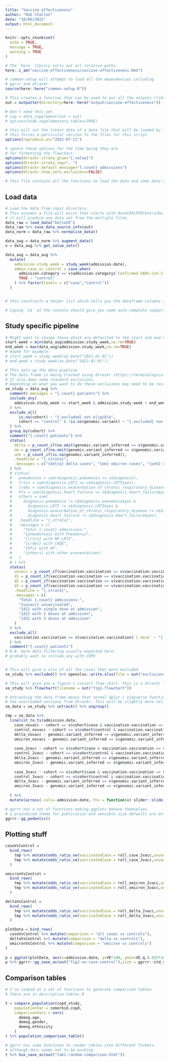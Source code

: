 ```yaml
---
title: "Vaccine effectiveness"
author: "Rob Challen"
date: "10/06/2022"
output: html_document
---
```


```r
knitr::opts_chunk$set(
  echo = TRUE,
  message = TRUE,
  warning = TRUE
)

# The `here` library sorts out all relative paths.
here::i_am("vaccine-effectiveness/vaccine-effectiveness.Rmd")

# common-setup will attempt to load all the dependencies including 
# ggrrr and dtrackr.
source(here::here("common-setup.R"))

# This creates a function that can be used to put all the outputs (like) a specific directory
out = outputter(directory=here::here("output/vaccine-effectiveness"))

# don't need this yet.
# sup = data_supplement(out = out)
# options(hide.supplementary.tables=TRUE)

# this will set the latest date of a data file that will be loaded by the data load scripts.
# this forces a particular version fo the files for this script.
options(reproduce.at="2022-07-11")

# ignore these options for the time being they are
# for formatting the flowchart.
options(dtrackr.strata_glue="{.value}")
options(dtrackr.strata_sep=", ")
options(dtrackr.default_message="{.count} admissions")
options(dtrackr.show_zero_exclusions=FALSE)

# this file contains all the functions to load the data and some date manipulation functions
```

## Load data

```r

# Load the data from input directory. 
# This assumes a file will exist that starts with AvonCAPLRTDCentralDa_y1..., AvonCAPLRTDCentralDa_y2... in the input directory. _y1, _y2 must be present.
# it will produce one data set from the multiple files.
data_raw = load_data("DeltaVE")
data_raw %>% save_data_source_info(out)
data_norm = data_raw %>% normalise_data()

data_aug = data_norm %>% augment_data() 
v = data_aug %>% get_value_sets()

data_aug = data_aug %>% 
  mutate(
    admission.study_week = study_week(admission.date),
    admin.case_or_control = case_when(
      admission.category == v$admission.category$`Confirmed SARS-CoV-2` ~ "case",
      TRUE ~ "control"
    ) %>% factor(levels = c("case","control"))
  )


# this constructs a helper list which tells you the dataframe columns and factor levels as a list

# typing `v$` at the console should give you some auto-complete support to help navigate the copd_study dataframe.

```

## Study specific pipeline

```r
# Might want to change these which are defaulted to the start and end of the data:
start_week = min(data_aug$admission.study_week,na.rm=TRUE)
end_week = max(data_aug$admission.study_week,na.rm=TRUE)
# maybe for example:
# start_week = study_week(as.Date("2021-01-01"))
# end_week = study_week(as.Date("2022-01-01"))

# This sets up the data pipeline
# The data frame is being tracked using dtrackr (https://terminological.github.io/dtrackr/index.html)
# It also does some standard exclusions. 
# Depending on what you want to do these exclusions may need to be reviewed.
ve_study = data_aug %>% 
  comment(.messages = "{.count} patients") %>%
  include_any(
    admission.study_week >= start_week & admission.study_week < end_week ~ "{.count} patients admitted \nbetween {start_date_of_week(start_week)} \n and {start_date_of_week(end_week)}"
  ) %>%
  exclude_all(
      is.na(cohort) ~ "{.excluded} not eligible",
      cohort == "control" & !is.na(genomic.variant) ~ "{.excluded} non covid cases with sequencing result"
  ) %>% 
  group_by(cohort) %>%
  comment("{.count} patients") %>%
  status(
    delta = p_count_if(na.omit(genomic.variant_inferred == v$genomic.variant_inferred$Delta)),
    om = p_count_if(na.omit(genomic.variant_inferred == v$genomic.variant_inferred$Omicron)),
    unk = p_count_if(is.na(genomic.variant_inferred)),
    .headline = "{.strata}",
    .messages = c("{delta} delta cases", "{om} omicron cases", "{unk} other cases")
  ) %>%
  # status(
  #   pneumonias = sum(diagnosis.pneumonia == v$diagnosis),
  #   lrtis = sum(diagnosis.LRTI == v$diagnosis.LRTI$yes),
  #   crdes = sum(diagnosis.exacerbation_of_chronic_respiratory_disease == v$diagnosis.exacerbation_of_chronic_respiratory_disease$yes),
  #   hfs = sum(diagnosis.heart_failure == v$diagnosis.heart_failure$yes),
  #   others = sum(
  #     diagnosis.pneumonia != v$diagnosis.pneumonia$yes & 
  #       diagnosis.LRTI != v$diagnosis.LRTI$yes & 
  #       diagnosis.exacerbation_of_chronic_respiratory_disease != v$diagnosis.exacerbation_of_chronic_respiratory_disease$yes & 
  #       diagnosis.heart_failure != v$diagnosis.heart_failure$yes),
  #   .headline = "{.strata}",
  #   .messages = c(
  #     "Total {.count} admissions:",
  #     "{pneumonias} with Pneumonia",
  #     "{lrtis} with NP-LRTI",
  #     "{crdes} with CRDE",
  #     "{hfs} with HF",
  #     "{others} with other presentations"
  #   )
  # ) %>%
  status(
    unvacc = p_count_if(vaccination.vaccination == v$vaccination.vaccination$Unvaccinated),
    d1 = p_count_if(vaccination.vaccination == v$vaccination.vaccination$`1 dose`),
    d2 = p_count_if(vaccination.vaccination == v$vaccination.vaccination$`2 doses`),
    d3 = p_count_if(vaccination.vaccination == v$vaccination.vaccination$`3 doses`),
    .headline = "{.strata}",
    .messages = c(
      "Total {.count} admissions:",
      "{unvacc} unvaccinated",
      "{d1} with single dose at admission",
      "{d2} with 2 doses at admission",
      "{d3} with 3 doses at admission"
    )
  ) %>%
  exclude_all(
    vaccination.vaccination == v$vaccination.vaccination$`1 dose` ~ "{.excluded} with only one dose at admission"
  ) %>%
  comment("{.count} patients")
# N.B. more data filtering usually expected here. 
# probably want to include_any with COPD 


# This will give a xlsx of all the cases that were excluded
ve_study %>% excluded() %>% openxlsx::write.xlsx(file = out("exclusions.xlsx"))

# This will give you a figure 1 consort flow chart. This is a dtrackr function.
ve_study %>% flowchart(filename = out("fig1-flowchart"))

# Untracking the data frame means that normal dplyr / tidyverse functions will be used rather than 
# the overloaded versions from dtrackr. This will be slightly more reliable, but from this point onwards no changes will be tracked.
ve_data = ve_study %>% untrack() %>% ungroup()

```


```r

tmp = ve_data %>% 
  linelist_to_ts(admission.date,
    case_novacc ~ cohort == v$cohort$case & vaccination.vaccination == v$vaccination.vaccination$Unvaccinated,
    control_novacc ~ cohort == v$cohort$control & vaccination.vaccination == v$vaccination.vaccination$Unvaccinated,
    delta_novacc ~ genomic.variant_inferred == v$genomic.variant_inferred$Delta & vaccination.vaccination == v$vaccination.vaccination$Unvaccinated,
    omicron_novacc ~ genomic.variant_inferred == v$genomic.variant_inferred$Omicron & vaccination.vaccination == v$vaccination.vaccination$Unvaccinated,
    
    case_2vacc ~ cohort == v$cohort$case & vaccination.vaccination == v$vaccination.vaccination$`2 doses`,
    control_2vacc ~ cohort == v$cohort$control & vaccination.vaccination == v$vaccination.vaccination$`2 doses`,
    delta_2vacc ~ genomic.variant_inferred == v$genomic.variant_inferred$Delta & vaccination.vaccination == v$vaccination.vaccination$`2 doses`,
    omicron_2vacc ~ genomic.variant_inferred == v$genomic.variant_inferred$Omicron & vaccination.vaccination == v$vaccination.vaccination$`3 doses`,
    
    case_3vacc ~ cohort == v$cohort$case & vaccination.vaccination == v$vaccination.vaccination$`3 doses`,
    control_3vacc ~ cohort == v$cohort$control & vaccination.vaccination == v$vaccination.vaccination$`3 doses`,
    delta_3vacc ~ genomic.variant_inferred == v$genomic.variant_inferred$Delta & vaccination.vaccination == v$vaccination.vaccination$`3 doses`,
    omicron_3vacc ~ genomic.variant_inferred == v$genomic.variant_inferred$Omicron & vaccination.vaccination == v$vaccination.vaccination$`3 doses`
    
  ) %>%
  mutate(across(.cols=-admission.date,.fns = function(x) slider::slide_dbl(x, sum, .before=40, .after = 40),.names = "roll_{col}")) 

```


```r

# ggrrr has a set of functions making ggplots behave themselves.
# a prejudiced theme for publication and sensible size defaults are enforced by the following
ggrrr::gg_pedantic()


```

## Plotting stuff

```r

caseVsControl = 
  bind_rows(
    tmp %>% mutate(odds_ratio_ve(vaccinatedCase = roll_case_2vacc,unvaccinatedCase = roll_case_novacc,vaccinatedControl = roll_control_2vacc, unvaccinatedControl = roll_control_novacc)) %>% mutate(doses = "two doses"),
    tmp %>% mutate(odds_ratio_ve(vaccinatedCase = roll_case_3vacc,unvaccinatedCase = roll_case_novacc,vaccinatedControl = roll_control_3vacc, unvaccinatedControl = roll_control_novacc)) %>% mutate(doses = "three doses")
  )


```

```r
omicronVsControl = 
  bind_rows(
    tmp %>% mutate(odds_ratio_ve(vaccinatedCase = roll_omicron_2vacc,unvaccinatedCase = roll_omicron_novacc,vaccinatedControl = roll_control_2vacc, unvaccinatedControl = roll_control_novacc)) %>% mutate(doses = "two doses"),
    tmp %>% mutate(odds_ratio_ve(vaccinatedCase = roll_omicron_3vacc,unvaccinatedCase = roll_omicron_novacc,vaccinatedControl = roll_control_3vacc, unvaccinatedControl = roll_control_novacc)) %>% mutate(doses = "three doses")
  )
```

```r
deltaVsControl = 
  bind_rows(
    tmp %>% mutate(odds_ratio_ve(vaccinatedCase = roll_delta_2vacc,unvaccinatedCase = roll_delta_novacc,vaccinatedControl = roll_control_2vacc, unvaccinatedControl = roll_control_novacc)) %>% mutate(doses = "two doses"),
    tmp %>% mutate(odds_ratio_ve(vaccinatedCase = roll_delta_3vacc,unvaccinatedCase = roll_delta_novacc,vaccinatedControl = roll_control_3vacc, unvaccinatedControl = roll_control_novacc)) %>% mutate(doses = "three doses")
  )
```

```r
plotData = bind_rows(
  caseVsControl %>% mutate(comparison = "all cases vs controls"),
  deltaVsControl %>% mutate(comparison = "delta vs controls"),
  omicronVsControl %>% mutate(comparison = "omicron vs controls")
)
  
p = ggplot(plotData, aes(x=admission.date, y=VE*100, ymin=VE.q.0.025*100, ymax=VE.q.0.975*100))+geom_line(aes(colour=doses))+geom_ribbon(aes(fill=doses),alpha=0.2)+coord_cartesian(ylim=c(-50,100))+facet_wrap(vars(comparison),ncol=1)+ylab("VE (%)")
p %>% ggrrr::gg_save_as(out("fig2-ve-case-control"),size = ggrrr::std_size$full)
```

## Comparison tables

```r

# I've looked at a set of functions to generate comparison tables
# there are in descriptive-tables.R

t = compare_population(copd_study, 
    populationVar = comorbid.copd,
    comparisonVars = vars(
      demog.age,
      demog.gender,
      demog.ethnicity
    )
) %>% population_comparison_table()

# ggrrr has some functions to render tables into different formats. 
# although docx seems not to be working 
t %>% hux_save_as(out("tab1-random-comparison.html"))

```
